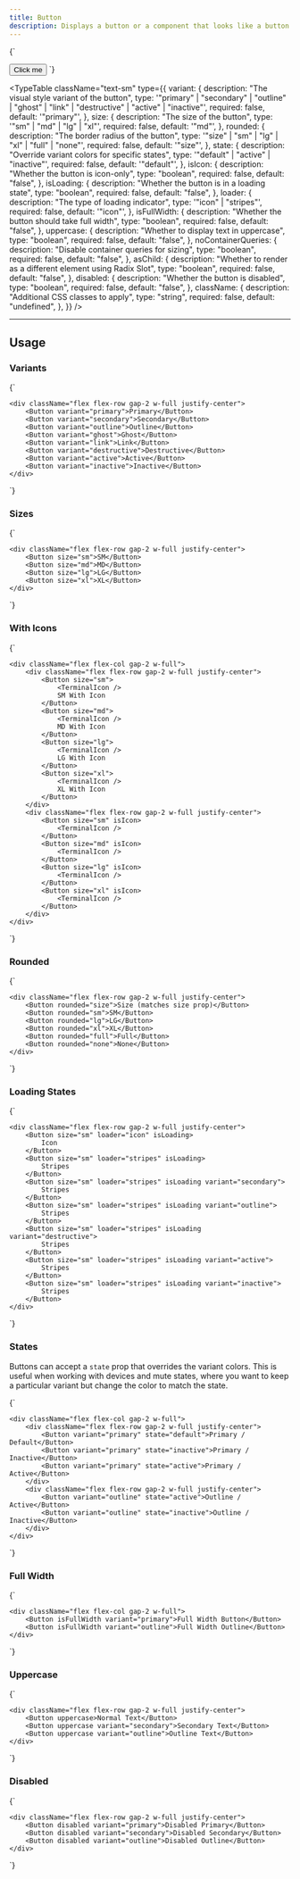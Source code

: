 ```yaml
---
title: Button
description: Displays a button or a component that looks like a button.
---
```


<LiveComponent language="tsx">
{`

  <Button variant="primary">Click me</Button>
`}
</LiveComponent>

<TypeTable
  className="text-sm"
  type={{
    variant: {
      description: "The visual style variant of the button",
      type: '"primary" | "secondary" | "outline" | "ghost" | "link" | "destructive" | "active" | "inactive"',
      required: false,
      default: '"primary"',
    },
    size: {
      description: "The size of the button",
      type: '"sm" | "md" | "lg" | "xl"',
      required: false,
      default: '"md"',
    },
    rounded: {
      description: "The border radius of the button",
      type: '"size" | "sm" | "lg" | "xl" | "full" | "none"',
      required: false,
      default: '"size"',
    },
    state: {
      description: "Override variant colors for specific states",
      type: '"default" | "active" | "inactive"',
      required: false,
      default: '"default"',
    },
    isIcon: {
      description: "Whether the button is icon-only",
      type: "boolean",
      required: false,
      default: "false",
    },
    isLoading: {
      description: "Whether the button is in a loading state",
      type: "boolean",
      required: false,
      default: "false",
    },
    loader: {
      description: "The type of loading indicator",
      type: '"icon" | "stripes"',
      required: false,
      default: '"icon"',
    },
    isFullWidth: {
      description: "Whether the button should take full width",
      type: "boolean",
      required: false,
      default: "false",
    },
    uppercase: {
      description: "Whether to display text in uppercase",
      type: "boolean",
      required: false,
      default: "false",
    },
    noContainerQueries: {
      description: "Disable container queries for sizing",
      type: "boolean",
      required: false,
      default: "false",
    },
    asChild: {
      description: "Whether to render as a different element using Radix Slot",
      type: "boolean",
      required: false,
      default: "false",
    },
    disabled: {
      description: "Whether the button is disabled",
      type: "boolean",
      required: false,
      default: "false",
    },
    className: {
      description: "Additional CSS classes to apply",
      type: "string",
      required: false,
      default: "undefined",
    },
  }}
/>

---

## Usage

### Variants

<LiveComponent language="tsx">
{`

    <div className="flex flex-row gap-2 w-full justify-center">
        <Button variant="primary">Primary</Button>
        <Button variant="secondary">Secondary</Button>
        <Button variant="outline">Outline</Button>
        <Button variant="ghost">Ghost</Button>
        <Button variant="link">Link</Button>
        <Button variant="destructive">Destructive</Button>
        <Button variant="active">Active</Button>
        <Button variant="inactive">Inactive</Button>
    </div>
`}
</LiveComponent>

### Sizes

<LiveComponent language="tsx">
{`

    <div className="flex flex-row gap-2 w-full justify-center">
        <Button size="sm">SM</Button>
        <Button size="md">MD</Button>
        <Button size="lg">LG</Button>
        <Button size="xl">XL</Button>
    </div>
`}
</LiveComponent>

### With Icons

<LiveComponent language="tsx">
{`

    <div className="flex flex-col gap-2 w-full">
        <div className="flex flex-row gap-2 w-full justify-center">
            <Button size="sm">
                <TerminalIcon />
                SM With Icon
            </Button>
            <Button size="md">
                <TerminalIcon />
                MD With Icon
            </Button>
            <Button size="lg">
                <TerminalIcon />
                LG With Icon
            </Button>
            <Button size="xl">
                <TerminalIcon />
                XL With Icon
            </Button>
        </div>
        <div className="flex flex-row gap-2 w-full justify-center">
            <Button size="sm" isIcon>
                <TerminalIcon />
            </Button>
            <Button size="md" isIcon>
                <TerminalIcon />
            </Button>
            <Button size="lg" isIcon>
                <TerminalIcon />
            </Button>
            <Button size="xl" isIcon>
                <TerminalIcon />
            </Button>
        </div>
    </div>
`}
</LiveComponent>

### Rounded

<LiveComponent language="tsx">
{`

    <div className="flex flex-row gap-2 w-full justify-center">
        <Button rounded="size">Size (matches size prop)</Button>
        <Button rounded="sm">SM</Button>
        <Button rounded="lg">LG</Button>
        <Button rounded="xl">XL</Button>
        <Button rounded="full">Full</Button>
        <Button rounded="none">None</Button>
    </div>
`}
</LiveComponent>

### Loading States

<LiveComponent language="tsx">
{`

    <div className="flex flex-row gap-2 w-full justify-center">
        <Button size="sm" loader="icon" isLoading>
            Icon
        </Button>
        <Button size="sm" loader="stripes" isLoading>
            Stripes
        </Button>
        <Button size="sm" loader="stripes" isLoading variant="secondary">
            Stripes
        </Button>
        <Button size="sm" loader="stripes" isLoading variant="outline">
            Stripes
        </Button>
        <Button size="sm" loader="stripes" isLoading variant="destructive">
            Stripes
        </Button>
        <Button size="sm" loader="stripes" isLoading variant="active">
            Stripes
        </Button>
        <Button size="sm" loader="stripes" isLoading variant="inactive">
            Stripes
        </Button>
    </div>
`}
</LiveComponent>

### States

Buttons can accept a <code>state</code> prop that overrides the variant colors. This is useful when working with devices and mute states, where you want to keep a particular variant but change the color to match the state.

<LiveComponent language="tsx">
{`

    <div className="flex flex-col gap-2 w-full">
        <div className="flex flex-row gap-2 w-full justify-center">
            <Button variant="primary" state="default">Primary / Default</Button>
            <Button variant="primary" state="inactive">Primary / Inactive</Button>
            <Button variant="primary" state="active">Primary / Active</Button>
        </div>
        <div className="flex flex-row gap-2 w-full justify-center">
            <Button variant="outline" state="active">Outline / Active</Button>
            <Button variant="outline" state="inactive">Outline / Inactive</Button>
        </div>
    </div>
`}
</LiveComponent>

### Full Width

<LiveComponent language="tsx">
{`

    <div className="flex flex-col gap-2 w-full">
        <Button isFullWidth variant="primary">Full Width Button</Button>
        <Button isFullWidth variant="outline">Full Width Outline</Button>
    </div>
`}
</LiveComponent>

### Uppercase

<LiveComponent language="tsx">
{`

    <div className="flex flex-row gap-2 w-full justify-center">
        <Button uppercase>Normal Text</Button>
        <Button uppercase variant="secondary">Secondary Text</Button>
        <Button uppercase variant="outline">Outline Text</Button>
    </div>
`}
</LiveComponent>

### Disabled

<LiveComponent language="tsx">
{`

    <div className="flex flex-row gap-2 w-full justify-center">
        <Button disabled variant="primary">Disabled Primary</Button>
        <Button disabled variant="secondary">Disabled Secondary</Button>
        <Button disabled variant="outline">Disabled Outline</Button>
    </div>
`}
</LiveComponent>
